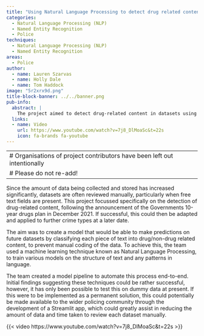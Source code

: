 ```yaml
---
title: "Using Natural Language Processing to detect drug related content within free text "
categories:
  - Natural Language Processing (NLP)
  - Named Entity Recognition
  - Police
techniques:
  - Natural Language Processing (NLP)
  - Named Entity Recognition
areas:
  - Police
author:
  - name: Lauren Szarvas
  - name: Holly Dale
  - name: Tom Haddock
image: "5r2xrx9d.png"
title-block-banner: ../../banner.png
pub-info:
  abstract: |
    The project aimed to detect drug-related content in datasets using Natural Language Processing to automate text classification. Initial findings were promising, though tested only on dummy data. If successful, the model could be adapted for other crime types.
  links:
  - name: Video
    url: https://www.youtube.com/watch?v=7j8_DlMoaSc&t=22s
    icon: fa-brands fa-youtube
---
```


---
# Organisations of project contributors have been left out intentionally
# Please do not re-add!
---

Since the amount of data being collected and stored has increased significantly, datasets are often reviewed manually, particularly when free text fields are present. This project focussed specifically on the detection of drug-related content, following the announcement of the Governments 10-year drugs plan in December 2021. If successful, this could then be adapted and applied to further crime types at a later date.

The aim was to create a model that would be able to make predictions on future datasets by classifying each piece of text into drug/non-drug related content, to prevent manual coding of the data. To achieve this, the team used a machine learning technique known as Natural Language Processing, to train various models on the structure of text and any patterns in language.

The team created a model pipeline to automate this process end-to-end. Initial findings suggesting these techniques could be rather successful, however, it has only been possible to test this on dummy data at present. If this were to be implemented as a permanent solution, this could potentially be made available to the wider policing community through the development of a Streamlit app, which could greatly assist in reducing the amount of data and time taken to review each dataset manually.

{{< video https://www.youtube.com/watch?v=7j8_DlMoaSc&t=22s >}}
